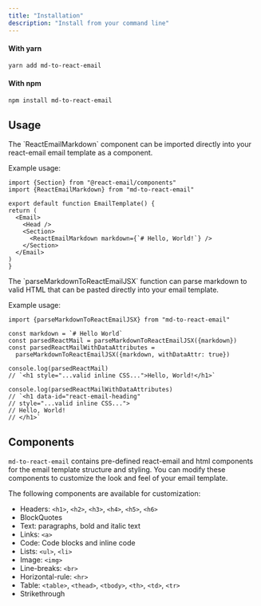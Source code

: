 ```yaml
---
title: "Installation"
description: "Install from your command line"
---
```


#### With yarn

```sh
yarn add md-to-react-email
```

#### With npm

```sh
npm install md-to-react-email
```

## Usage

<AccordionGroup>
<Accordion icon="code" title="Directly as React-email component" defaultOpen="true">
The `ReactEmailMarkdown` component can be imported directly into your react-email email template as a component.

Example usage:

```
import {Section} from "@react-email/components"
import {ReactEmailMarkdown} from "md-to-react-email"

export default function EmailTemplate() {
return (
  <Email>
    <Head />
    <Section>
      <ReactEmailMarkdown markdown={`# Hello, World!`} />
    </Section>
  </Email>
)
}
```

  </Accordion>
  <Accordion icon="square-code" title="Directly into email template">
  The `parseMarkdownToReactEmailJSX` function can parse markdown to valid HTML that can be pasted directly into your email template.

Example usage:

```
import {parseMarkdownToReactEmailJSX} from "md-to-react-email"

const markdown = `# Hello World`
const parsedReactMail = parseMarkdownToReactEmailJSX({markdown})
const parsedReactMailWithDataAttributes =
  parseMarkdownToReactEmailJSX({markdown, withDataAttr: true})

console.log(parsedReactMail)
// `<h1 style="...valid inline CSS...">Hello, World!</h1>`

console.log(parsedReactMailWithDataAttributes)
// `<h1 data-id="react-email-heading"
// style="...valid inline CSS...">
// Hello, World!
// </h1>`

```

  </Accordion>
</AccordionGroup>

## Components

`md-to-react-email` contains pre-defined react-email and html components for the email template structure and styling. You can modify these components to customize the look and feel of your email template.

The following components are available for customization:

- Headers: `<h1>`, `<h2>`, `<h3>`, `<h4>`, `<h5>`, `<h6>`
- BlockQuotes
- Text: paragraphs, bold and italic text
- Links: `<a>`
- Code: Code blocks and inline code
- Lists: `<ul>`, `<li>`
- Image: `<img>`
- Line-breaks: `<br>`
- Horizontal-rule: `<hr>`
- Table: `<table>`, `<thead>`, `<tbody>`, `<th>`, `<td>`, `<tr>`
- Strikethrough
